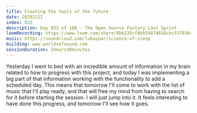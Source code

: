```yaml
---
title: Creating the tools of the future
date: 282022II
index: 033
description: Day 033 of 108 - The Open Source Factory Last Sprint
loomRecording: https://www.loom.com/share/8bb235cf8bb5487d818cbc53783641ab
music: https://soundcloud.com/lukaspar/science-of-sleep
building: www.worldsofsound.com
sessionDuration: 2hours48minutes
---
```


Yesterday I went to bed with an incredible amount of information in my brain related to how to progress with this project, and today I was implementing a big part of that information working with the functionality to add a scheduled day. This means that tomorrow I'll come to work with the list of music that I'll play ready, and that will free my mind from having to search for it before starting the session. I will just jump into it. It feels interesting to have done this progress, and tomorrow I'll see how it goes.
